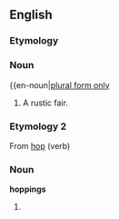 ==English==

===Etymology===
{{etystub}}

===Noun===
{{en-noun|[[plurale tantum|plural form only]]
# {{UK}} A rustic fair.

===Etymology 2===
From [[hop]] (verb)

===Noun===
'''hoppings'''
# {{plural of|[[hopping]]}}